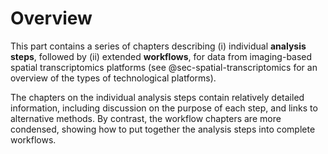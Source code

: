 # Overview {#sec-img-overview}

This part contains a series of chapters describing (i) individual **analysis steps**, followed by (ii) extended **workflows**, for data from imaging-based spatial transcriptomics platforms (see @sec-spatial-transcriptomics for an overview of the types of technological platforms).

The chapters on the individual analysis steps contain relatively detailed information, including discussion on the purpose of each step, and links to alternative methods. By contrast, the workflow chapters are more condensed, showing how to put together the analysis steps into complete workflows.
